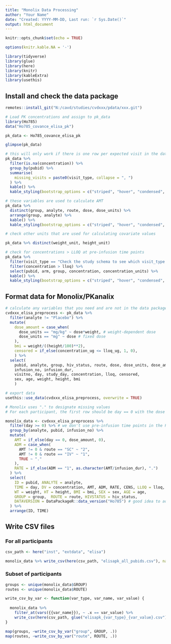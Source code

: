 ```yaml
---
title: "Monolix Data Processing"
author: "Your Name"
date: "Created: YYYY-MM-DD, Last run: `r Sys.Date()`"
output: html_document
---
```


```r
knitr::opts_chunk$set(echo = TRUE)

options(knitr.kable.NA = '-')

library(tidyverse)
library(glue)
library(here)
library(knitr)
library(kableExtra)
library(usethis)
```

## Install and check the data package

<!-- check against data specs: https://github.com/FredHutch/VISC-Assay-Methods/tree/master/PK/Assay_Data_Specs -->

```r

remotes::install_git("N:/cavd/studies/cvdxxx/pdata/xxx.git")
```

```r

# Load PK concentrations and assign to pk_data 
library(Ho785)
data("Ho785_covance_elisa_pk")

pk_data <- Ho785_covance_elisa_pk

glimpse(pk_data)
```

<!-- The STP should create a table of missing concentrations in the QC report. You may want to further investigate patterns of missingness here. In many of our human studies, NA implies BLOQ, so this needs to be checked for each protocol. -->

```r

# this will only work if there is one row per expected visit in the data package
pk_data %>% 
  filter(is.na(concentration)) %>% 
  group_by(pubid) %>% 
  summarise(
    missing_visits = paste0(visit_type, collapse = ", ")
  ) %>% 
  kable() %>% 
  kable_styling(bootstrap_options = c("striped", "hover", "condensed", "responsive"))
```

<!-- Next, check dose and covariate data. -->

```r

# these variables are used to calculate AMT
pk_data %>% 
  distinct(group, analyte, route, dose, dose_units) %>% 
  arrange(group, analyte) %>% 
  kable() %>% 
  kable_styling(bootstrap_options = c("striped", "hover", "condensed", "responsive"))
```

```r

# check other units that are used for calculating covariate values

pk_data %>% distinct(weight_unit, height_unit)
```

<!-- Usually, we evaluate participant weight, BMI, age, sex as covariates in the PK model. Baseline serum albumin is another covariate worth investigating. Bajaj et. al (2019) found that baseline body weight, serum albumin, and sex are the most commonly identified covariates in oncology PK models (https://www.ncbi.nlm.nih.gov/pmc/articles/PMC6710515/).  -->

<!-- At pre-infusion time points, concentrations of the analyte should be LLoQ. If not, plot these data and have a discussion about how you will take it into account in the PK model. -->

```r

# check for concentrations > LLOQ at pre-infusion time points
pk_data %>% 
  filter(visit_type == "Check the study schema to see which visit_type corresponds to baseline.") %>% 
  filter(concentration > lloq) %>% 
  select(pubid, arm, group, concentration, concentration_units) %>% 
  kable() %>% 
  kable_styling(bootstrap_options = c("striped", "hover", "condensed", "responsive"))
```

## Format data for Monolix/PKanalix

<!-- 

The next step is to create the CSV files for use with Monolix or PKanalix. 

Data specs for these CSV files: https://github.com/FredHutch/VISC-Assay-Methods/blob/master/PK/Assay_Data_Specs/Monolix_data.md 

-->

<!-- You will need to filter out the placebo participants. You can do this by using the unblinding variable if it is available. If you don't have the unblinding variable, you can filter out participants who have all concentrations <= LLOQ. -->

```r

# calculate any variables that you need and are not in the data package
cvdxxx_elisa_preprocess <- pk_data %>%
  filter(analyte != "Placebo") %>% 
  mutate(
    dose_amount = case_when(
      dose_units == "mg/kg" ~ dose*weight, # weight-dependent dose
      dose_units == "mg" ~ dose # fixed dose
    ),
    bmi = weight/((height/100)**2),
    censored = if_else(concentration_ug <= lloq_ug, 1, 0),
    ) %>% 
  select(
    pubid, analyte, group, hiv_status, route, dose, dose_units, dose_amount,
    infusion_no, infusion_dur,
    visitno, day, study_day, concentration, lloq, censored,
    sex, age, weight, height, bmi
    ) 

# export data 
usethis::use_data(cvdxxx_elisa_preprocess, overwrite = TRUE)
```

<!-- Now create the datasets that will be exported to CSVs for Monolix. If you don't have a row for the infusion time point in the data (day == 0), you will need to add that in. -->

```r

# Monolix uses "." to designate missing values
# For each participant, the first row should be day == 0 with the dose amount (AMT). The concentration (DV) is "." at this time point.

monolix_data <- cvdxxx_elisa_preprocess %>% 
  filter(day >= 0) %>% # we don't use pre-infusion time points in the PK analysis
  group_by(analyte, pubid, infusion_no) %>% 
  mutate(
    AMT = if_else(day == 0, dose_amount, 0),
    ADM = case_when(
      AMT != 0 & route == "SC" ~ "2",
      AMT != 0 & route == "IV" ~ "1",
      TRUE ~ "."
    ),
    RATE = if_else(ADM == "1", as.character(AMT/infusion_dur), ".")
  ) %>% 
  select(
    ID = pubid, ANALYTE = analyte,
    TIME = day, DV = concentration, AMT, ADM, RATE, CENS, LLOQ = lloq,
    WT = weight, HT = height, BMI = bmi, SEX = sex, AGE = age, 
    GROUP = group,  ROUTE = route, HIVSTATUS = hiv_status,
    DATAVERSION = DataPackageR::data_version("Ho785") # good idea to add as a column as a check that you have the right data version installed
  ) %>% 
  arrange(ID, TIME)
```

## Write CSV files

### For all participants

```r
csv_path <- here("inst", "extdata", "elisa")

monolix_data %>% write_csv(here(csv_path, "elisapk_all_pubids.csv"), na = ".")
```

### Subset of participants

<!-- Write a function to subset the data by group, route, etc. -->

```r

groups <- unique(monolix_data$GROUP)
routes <- unique(monolix_data$ROUTE)

write_csv_by_var <- function(var_type, var_name, var_value) {
  
  monolix_data %>% 
    filter_at(vars({{var_name}}), ~ .x == var_value) %>% 
    write_csv(here(csv_path, glue("elisapk_{var_type}_{var_value}.csv")), na = ".")
}

map(groups, ~write_csv_by_var("group", GROUP, .))
map(routes, ~write_csv_by_var("route", ROUTE, .))
```
